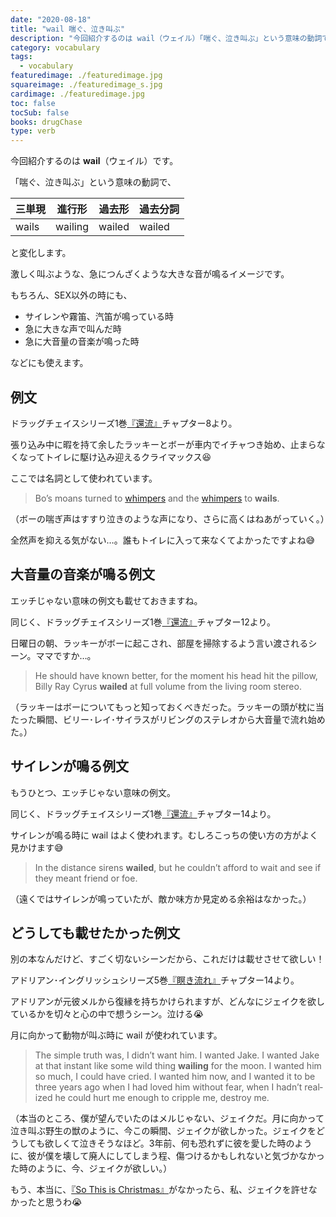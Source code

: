 ```yaml
---
date: "2020-08-18"
title: "wail 喘ぐ、泣き叫ぶ"
description: "今回紹介するのは wail（ウェイル）「喘ぐ、泣き叫ぶ」という意味の動詞です。例文は、ドラッグチェイスシリーズ1巻『還流』より"
category: vocabulary
tags:
  - vocabulary
featuredimage: ./featuredimage.jpg
squareimage: ./featuredimage_s.jpg
cardimage: ./featuredimage.jpg
toc: false
tocSub: false
books: drugChase
type: verb
---
```



今回紹介するのは __wail__（ウェイル）です。  

「喘ぐ、泣き叫ぶ」という意味の動詞で、

|三単現|進行形|過去形|過去分詞|
|---|---|---|---|
|wails|wailing|wailed|wailed|

と変化します。

激しく叫ぶような、急につんざくような大きな音が鳴るイメージです。

もちろん、SEX以外の時にも、

- サイレンや霧笛、汽笛が鳴っている時
- 急に大きな声で叫んだ時
- 急に大音量の音楽が鳴った時

などにも使えます。

<VocabularySeriesMoan current="wail" />

## 例文

ドラッグチェイスシリーズ1巻[『還流』](/mm-romance/the-mermaid-murders/)チャプター8より。

張り込み中に暇を持て余したラッキーとボーが車内でイチャつき始め、止まらなくなってトイレに駆け込み迎えるクライマックス😆

ここでは名詞として使われています。

<Blockquote book srcBook="diversion" lang="en" chapter="8">
Bo’s moans turned to <a href="/vocabulary/whimper/">whimpers</a> and the <a href="/vocabulary/whimper/">whimpers</a> to <strong>wails</strong>.
</Blockquote>

<p className="translation">（ボーの喘ぎ声はすすり泣きのような声になり、さらに高くはねあがっていく。）</p>

全然声を抑える気がない…。誰もトイレに入って来なくてよかったですよね😅

## 大音量の音楽が鳴る例文

エッチじゃない意味の例文も載せておきますね。

同じく、ドラッグチェイスシリーズ1巻[『還流』](/mm-romance/the-mermaid-murders/)チャプター12より。

日曜日の朝、ラッキーがボーに起こされ、部屋を掃除するよう言い渡されるシーン。ママですか…。

<Blockquote book srcBook="diversion" lang="en" chapter="12">
He should have known better, for the moment his head hit the pillow, Billy Ray Cyrus <strong>wailed</strong> at full volume from the living room stereo.
</Blockquote>

<p className="translation">（ラッキーはボーについてもっと知っておくべきだった。ラッキーの頭が枕に当たった瞬間、ビリー･レイ･サイラスがリビングのステレオから大音量で流れ始めた。）</p>

## サイレンが鳴る例文

もうひとつ、エッチじゃない意味の例文。

同じく、ドラッグチェイスシリーズ1巻[『還流』](/mm-romance/the-mermaid-murders/)チャプター14より。

サイレンが鳴る時に wail はよく使われます。むしろこっちの使い方の方がよく見かけます😅

<Blockquote book srcBook="diversion" lang="en" chapter="14">
In the distance sirens <strong>wailed</strong>, but he couldn’t afford to wait and see if they meant friend or foe.
</Blockquote>

<p className="translation">（遠くではサイレンが鳴っていたが、敵か味方か見定める余裕はなかった。）</p>

## どうしても載せたかった例文

別の本なんだけど、すごく切ないシーンだから、これだけは載せさせて欲しい！

アドリアン･イングリッシュシリーズ5巻[『瞑き流れ』](https://www.amazon.co.jp/dp/B01BL25AEG?tag=muchimemo-22)チャプター14より。

アドリアンが元彼メルから復縁を持ちかけられますが、どんなにジェイクを欲しているかを切々と心の中で想うシーン。泣ける😭

月に向かって動物が叫ぶ時に wail が使われています。

<Blockquote book srcBook="darkTide" lang="en" chapter="14">
The simple truth was, I didn’t want him. I wanted Jake. I wanted Jake at that instant like some wild thing <strong>wailing</strong> for the moon. I wanted him so much, I could have cried. I wanted him now, and I wanted it to be three years ago when I had loved him without fear, when I hadn’t realized he could hurt me enough to cripple me, destroy me.
</Blockquote>

<p className="translation">（本当のところ、僕が望んでいたのはメルじゃない、ジェイクだ。月に向かって泣き叫ぶ野生の獣のように、今この瞬間、ジェイクが欲しかった。ジェイクをどうしても欲しくて泣きそうなほど。3年前、何も恐れずに彼を愛した時のように、彼が僕を壊して廃人にしてしまう程、傷つけるかもしれないと気づかなかった時のように、今、ジェイクが欲しい。）</p>

もう、本当に、[『So This is Christmas』](https://www.amazon.co.jp/dp/B077ZGFZ7S?tag=muchimemo-22)がなかったら、私、ジェイクを許せなかったと思うわ😭

<VocabularyFooter book="diversion" />

